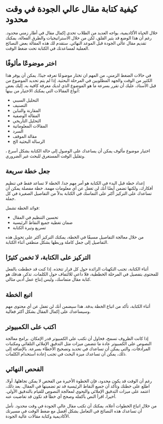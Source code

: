 # كيفية كتابة مقال عالي الجودة في وقت محدود

خلال الحياة الأكاديمية، يواجه العديد من الطلاب تحدي إكمال مقال في أطار زمني محدود. رغم أن هذا الوضع قد يثير القلق، لكن من خلال الاستراتيجيات والطرق الفعالة، يمكنك تقديم مقال عالي الجودة قبل الموعد النهائي. ستقدم لك هذه المقالة بعض النصائح العملية لمساعدتك في الكتابة تحت ضغط الوقت.

## اختر موضوعًا مألوفًا

في حالات الضغط الزمني، من المهم ان تختار موضوعًا تعرفه جيدًا. يمكن أن يوفر هذا الكثير من الوقت والجهد المطلوبين في المرحلة البحثية. إذا لم يتم تحديد الموضوع من قبل الأستاذ، عليك أن تقرر بسرعة ما هو الموضوع الذي لديك معرفة كافية به. إليك بعض أنواع المقالات التي يمكنك الاختيار من بينها:

- التحليل السببي
- التصنيف
- المقارنة والتباين
- المقالة الوصفية
- التحليل التاريخي
- المقالات المعلوماتية
- السرد
- مقالة الموقف
- الرسالة البحثية
الخ

اختيار موضوع مألوف يمكن أن يساعدك على الوصول إلى حالة الكتابة بشكل أسرع ، وتقليل الوقت المستغرق للبحث غير الضروري.

## جعل خطة سريعة 

إعداد خطة قبل البدء في الكتابة هو أمر مهم جدا. الخطة لا تساعد فقط في تنظيم أفكارك، ولكنها تضمن أيضًا أنك لن تغفل عن أي معلومات مهمة. خطة مفصلة يمكن أن تساعدك على التركيز أكثر على التماسك في الكتابة بدلاً من التفاصيل الصغيرة في كل جملة.

فوائد الخطة تشمل:

- تحسين التنظيم في المقال
- ضمان تغطية جميع النقاط الرئيسية
- تسريع وتيرة الكتابة

من خلال معالجة التفاصيل مسبقًا في الخطة، يمكنك التركيز أكثر على تحويل هذه التفاصيل إلى جمل كاملة وربطها بشكل منطقي أثناء الكتابة.

## التركيز على الكتابة، لا تخمن كثيرًا

أثناء الكتابة، تجنب التكهنات الزائدة حول كل قرار تتخذه. إذا كنت قد خططت بالفعل للمحتوى بتفصيل في المرحلة الخططية، فلا داعي للالتفاف حول الكلمات. تذكر، هدفك هو كتابة مقال متماسك، وليس إنتاج عمل أدبي مثالي.

## اتبع الخطة

أثناء الكتابة، تأكد من اتباع الخطة بدقة. هذا سيضمن أنك لن تغفل عن أي محتوى مهم وسيساعدك على إكمال المقال بشكل أكثر فعالية.

## اكتب على الكمبيوتر

إذا كانت الظروف تسمح، فحاول أن تكتب على الكمبيوتر قدر الإمكان. برامج معالجة النصوص على الكمبيوتر عادة ما تتضمن ميزات مثل التدقيق الإملائي التلقائي ومكتبات المرادفات، والتي يمكن أن تساعدك في تحديد وتصحيح الأخطاء بسرعة. بالإضافة إلى ذلك، يمكن أن تساعدك ميزة البحث في تجنب إعادة استخدام الكلمات.

## الفحص النهائي

رغم أن الوقت قد يكون محدود، فإن الخطوة الأخيرة من الفحص لا يمكن تجاهلها. أولا، اطلع على خطتك وتأكد أن جميع النقاط الرئيسية قد تم تضمينها في المقال. بعد ذلك، اعتمد على ميزات التدقيق الإملائي والنحوي لمعالجة النصوص للقيام بالتدقيق الأولي. أخيرا، اقرأ النص بأكمله وصحح أي خطأ قد تكون قد تغاضيت عنه.

من خلال اتباع الخطوات أعلاه، يمكنك أن تكتب مقال عالي الجودة في وقت محدود. نأمل أن تساعدك هذه النصائح في التعامل بشكل أفضل مع ضغط الوقت في مسيرتك الأكاديمية وكتابة مقالات عالية الجودة.

